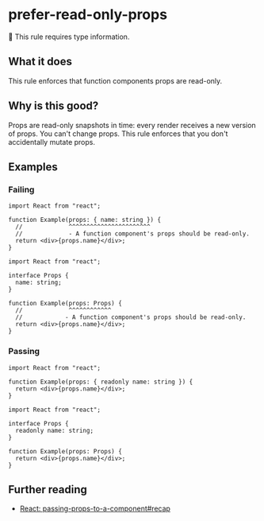 # prefer-read-only-props

💭 This rule requires type information.

## What it does

This rule enforces that function components props are read-only.

## Why is this good?

Props are read-only snapshots in time: every render receives a new version of props. You can't change props. This rule enforces that you don't accidentally mutate props.

## Examples

### Failing

```tsx twoslash
import React from "react";

function Example(props: { name: string }) {
  //             ^^^^^^^^^^^^^^^^^^^^^^^
  //             - A function component's props should be read-only.
  return <div>{props.name}</div>;
}
```

```tsx twoslash
import React from "react";

interface Props {
  name: string;
}

function Example(props: Props) {
  //             ^^^^^^^^^^^^
  //            - A function component's props should be read-only.
  return <div>{props.name}</div>;
}
```

### Passing

```tsx twoslash
import React from "react";

function Example(props: { readonly name: string }) {
  return <div>{props.name}</div>;
}
```

```tsx twoslash
import React from "react";

interface Props {
  readonly name: string;
}

function Example(props: Props) {
  return <div>{props.name}</div>;
}
```

## Further reading

- [React: passing-props-to-a-component#recap](https://react.dev/learn/passing-props-to-a-component#recap)
